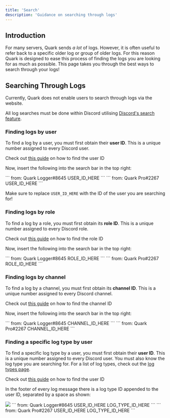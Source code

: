 ```yaml
---
title: 'Search'
description: 'Guidance on searching through logs'
---
```


## Introduction

For many servers, Quark sends *a lot* of logs. However, it is often useful to refer back
to a specific older log or group of older logs. For this reason Quark is designed to
ease this process of finding the logs you are looking for as much as possible. This
page takes you through the best ways to search through your logs!


## Searching Through Logs

Currently, Quark does not enable users to search through logs via the website.

All log searches must be done within Discord utilising [Discord's search feature](https://support.discord.com/hc/en-us/articles/115000468588-Using-Search).

### Finding logs by user

To find a log by a user, you must first obtain their **user ID**. This is a unique number
assigned to every Discord user.

<Tip>Check out [this guide](https://support.discord.com/hc/en-us/articles/206346498-Where-can-I-find-my-User-Server-Message-ID)
on how to find the user ID</Tip>

Now, insert the following into the search bar in the top right:

<AccordionGroup>
  <Accordion title="Quark" icon="/images/quark.svg" defaultOpen="true">
    ```
    from: Quark Logger#8645 USER_ID_HERE
    ```
  </Accordion>

  <Accordion title="Quark Pro" icon="/images/quarkPro.svg">
    ```
    from: Quark Pro#2267 USER_ID_HERE
    ```
  </Accordion>
</AccordionGroup>

<Note>Make sure to replace `USER_ID_HERE` with the ID of the user you are searching for!</Note>

### Finding logs by role

To find a log by a role, you must first obtain its **role ID**. This is a unique number
assigned to every Discord role.

<Tip>Check out [this guide](https://support.discord.com/hc/en-us/articles/206346498-Where-can-I-find-my-User-Server-Message-ID)
on how to find the role ID</Tip>

Now, insert the following into the search bar in the top right:

<AccordionGroup>
  <Accordion title="Quark" icon="/images/quark.svg" defaultOpen="true">
    ```
    from: Quark Logger#8645 ROLE_ID_HERE
    ```
  </Accordion>

  <Accordion title="Quark Pro" icon="/images/quarkPro.svg">
    ```
    from: Quark Pro#2267 ROLE_ID_HERE
    ```
  </Accordion>
</AccordionGroup>

### Finding logs by channel

To find a log by a channel, you must first obtain its **channel ID**. This is a unique number
assigned to every Discord channel.

<Tip>Check out [this guide](https://support.discord.com/hc/en-us/articles/206346498-Where-can-I-find-my-User-Server-Message-ID)
on how to find the channel ID</Tip>

Now, insert the following into the search bar in the top right:

<AccordionGroup>
  <Accordion title="Quark" icon="/images/quark.svg" defaultOpen="true">
    ```
    from: Quark Logger#8645 CHANNEL_ID_HERE
    ```
  </Accordion>

  <Accordion title="Quark Pro" icon="/images/quarkPro.svg">
    ```
    from: Quark Pro#2267 CHANNEL_ID_HERE
    ```
  </Accordion>
</AccordionGroup>

### Finding a specific log type by user

To find a specific log type by a user, you must first obtain their **user ID**. This is a unique number
assigned to every Discord user. You must also know the log type you are searching for. For a list
of log types, check out the [log types page](/logs/types).

<Tip>Check out [this guide](https://support.discord.com/hc/en-us/articles/206346498-Where-can-I-find-my-User-Server-Message-ID)
on how to find the user ID</Tip>

In the footer of every log message there is a log type ID appended to the user ID, separated
by a space as shown:

<img src="/images/logIds.png" />

<AccordionGroup>
  <Accordion title="Quark" icon="/images/quark.svg" defaultOpen="true">
    ```
    from: Quark Logger#8645 USER_ID_HERE LOG_TYPE_ID_HERE
    ```
  </Accordion>

  <Accordion title="Quark Pro" icon="/images/quarkPro.svg">
    ```
    from: Quark Pro#2267 USER_ID_HERE LOG_TYPE_ID_HERE
    ```
  </Accordion>
</AccordionGroup>